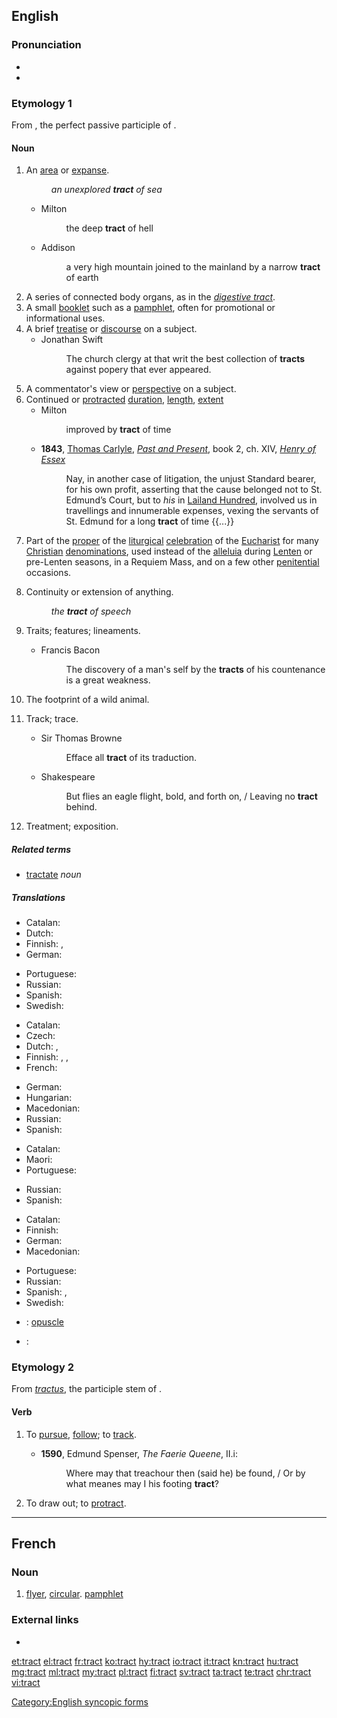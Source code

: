 ==English==

===Pronunciation===
* {{audio|en-us-tract.ogg|Audio (US)|lang=en}}
* {{rhymes|ækt|lang=en}}

===Etymology 1===
From {{term|tractus|lang=la}}, the perfect passive participle of {{etyl|la|en}} {{term|trahō|lang=la}}.

====Noun====
{{en-noun}}

# An [[area]] or [[expanse]].
#: ''an unexplored '''tract''' of sea''
#* Milton
#*: the deep '''tract''' of hell
#* Addison
#*: a very high mountain joined to the mainland by a narrow '''tract''' of earth
# A series of connected body organs, as in the ''[[digestive tract]]''.
# A small [[booklet]] such as a [[pamphlet]], often for promotional or informational uses.
# A brief [[treatise]] or [[discourse]] on a subject.
#* Jonathan Swift
#*: The church clergy at that writ the best collection of '''tracts''' against popery that ever appeared.
# A commentator's view or [[perspective]] on a subject.
# Continued or [[protracted]] [[duration]], [[length]], [[extent]]
#* Milton
#*: improved by '''tract''' of time
#* '''1843''', [[w:Thomas_Carlyle|Thomas Carlyle]], ''[[:w:Past and Present (book)|Past and Present]]'', book 2, ch. XIV, ''[[:w:Henry d'Essex|Henry of Essex]]''
#*: Nay, in another case of litigation, the unjust Standard bearer, for his own profit, asserting that the cause belonged not to St. Edmund’s Court, but to ''his'' in [[:w:Leyland (hundred)|Lailand Hundred]], involved us in travellings and innumerable expenses, vexing the servants of St. Edmund for a long '''tract''' of time {{...}}
# Part of the [[proper]] of the [[liturgical]] [[celebration]] of the [[Eucharist]] for many [[Christian]] [[denomination]]s, used instead of the [[alleluia]] during [[Lenten]] or pre-Lenten seasons, in a Requiem Mass, and on a few other [[penitential]] occasions.
# {{context|obsolete|lang=en}} Continuity or extension of anything.
#: ''the '''tract''' of speech''
#: {{rfquotek|Older}}
# {{context|obsolete|lang=en}} Traits; features; lineaments.
#* Francis Bacon
#*: The discovery of a man's self by the '''tracts''' of his countenance is a great weakness.
# {{context|obsolete|lang=en}} The footprint of a wild animal.
#: {{rfquotek|Dryden}}
# {{context|obsolete|lang=en}} Track; trace.
#* Sir Thomas Browne
#*: Efface all '''tract''' of its traduction.
#* Shakespeare
#*: But flies an eagle flight, bold, and forth on, / Leaving no '''tract''' behind.
# {{context|obsolete|lang=en}} Treatment; exposition.
#: {{rfquotek|Shakespeare}}

=====Related terms=====
* [[tractate]] ''noun''

=====Translations=====
{{trans-top|an area}}
* Catalan: {{t+|ca|extensió|f}}
* Dutch: {{t+|nl|gebied|n}}
* Finnish: {{t+|fi|alue}}, {{t+|fi|seutu}}
* German: {{t+|de|Gebiet|n}}
{{trans-mid}}
* Portuguese: {{t+|pt|extensão|m}}
* Russian: {{t+|ru|участок|m|tr=učástok|sc=Cyrl}}
* Spanish: {{t+|es|extensión|f}}
* Swedish: {{t+|sv|trakt}}
{{trans-bottom}}

{{trans-top|a series of connected body organs}}
* Catalan: {{t|ca|tracte|m}}
* Czech: {{t|cs|ústrojí|n}}
* Dutch: {{t+|nl|kanaal|n}}, {{t+|nl|stelsel|n}}
* Finnish: {{t+|fi|elimet}}, {{t+|fi|kanava}}, {{t+|fi|juoste}}
* French: {{t+|fr|appareil|m}}
{{trans-mid}}
* German: {{t|de|Trakt|m}}
* Hungarian: {{t|hu|traktus}}
* Macedonian: {{t|mk|провод|m|tr=próvod|sc=Cyrl}}
* Russian: {{t+|ru|тракт|m|tr=trakt|sc=Cyrl}}
* Spanish: {{t+|es|tracto|m}}
{{trans-bottom}}

{{trans-top|a small booklet}}
* Catalan: {{t+|ca|fullet|m}}
* Maori: {{t|mi|mātārere}}
* Portuguese: {{t+|pt|panfleto|m}}
{{trans-mid}}
* Russian: {{t+|ru|брошюра|f|tr=brošúra|sc=Cyrl}}
* Spanish: {{t+|es|folleto|m}}
{{trans-bottom}}

{{trans-top|a brief treatise}}
* Catalan: {{t|ca|tractat|m}}
* Finnish: {{t|fi|traktaatti}}
* German: {{t+|de|Traktat|n}}
* Macedonian: {{t|mk|расправа|f|tr=rásprava|sc=Cyrl}}
{{trans-mid}}
* Portuguese: {{t+|pt|tratado|m}}
* Russian: {{t+|ru|трактат|m|tr=traktát|sc=Cyrl}}
* Spanish: {{t+|es|tratado|m}}, 
* Swedish: {{t+|sv|traktat}}
{{trans-bottom}}

{{checktrans-top}}
* {{ttbc|ca}}: [[opuscle]] {{g|m}}
{{trans-mid}}
* {{ttbc|ga}}: {{t|ga|réimse|m}}
{{trans-bottom}}

===Etymology 2===
From ''[[tractus]]'', the participle stem of {{etyl|la|en}} {{term|trahere|lang=la}}.

====Verb====
{{en-verb}}

# {{context|obsolete|lang=en}} To [[pursue]], [[follow]]; to [[track]].
#* '''1590''', Edmund Spenser, ''The Faerie Queene'', II.i:
#*: Where may that treachour then (said he) be found, / Or by what meanes may I his footing '''tract'''?
# {{context|obsolete|lang=en}} To draw out; to [[protract]].
#: {{rfquotek|Ben Jonson}}

[[Category:English syncopic forms]]

----

==French==

===Noun===
{{fr-noun|m}}

# [[flyer]], [[circular]]. [[pamphlet]]

===External links===
* {{R:TLFi}}

[[et:tract]]
[[el:tract]]
[[fr:tract]]
[[ko:tract]]
[[hy:tract]]
[[io:tract]]
[[it:tract]]
[[kn:tract]]
[[hu:tract]]
[[mg:tract]]
[[ml:tract]]
[[my:tract]]
[[pl:tract]]
[[fi:tract]]
[[sv:tract]]
[[ta:tract]]
[[te:tract]]
[[chr:tract]]
[[vi:tract]]